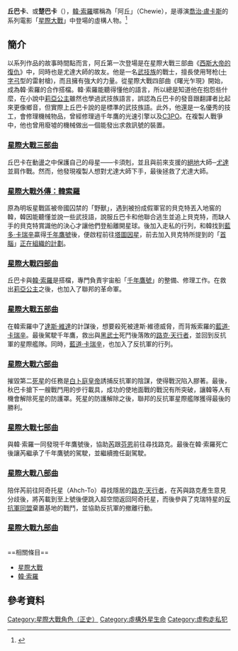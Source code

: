 {{noteTA
|G1=星際大戰
}}
{{Infobox Star Wars character
| name        = 丘巴卡<br/>Chewbacca
| source      = [[星際大戰|星際大戰]]
| image       = Chewbacca in Star Wars- A New Hope.jpg
| image_alt   =
| size        = 250px
| caption     = [[星際大戰四部曲:曙光乍現|曙光乍現]]中的丘巴卡
| first       = [[星際大戰三部曲：西斯大帝的復仇|西斯大帝的復仇]]
| last        = [[STAR_WARS：天行者的崛起|天行者的崛起]]
| portrayer   = [[彼得·梅休|彼得·梅休]]（III-VI）<br>{{link-en|喬納斯·蘇歐塔摩|Joonas Suotamo}}（VII-IX，韓索羅） 
| voiceactor  = 
| occupation  = [[千年鷹號|千年鷹號]]的大副<br/>武技族戰士<br/>[[反抗軍同盟|反抗軍]]成員
| planet      = 卡須剋
| affiliation = [[銀河共和國|銀河共和國]]<br/>[[反抗軍同盟|反抗軍同盟]]<br/>抵抗勢力
| species     = [[武技族|武技族]]
| gender      = [[男性|男性]]
| family      =
}}
'''丘巴卡'''、或'''楚巴卡'''（{{lang-en|Chewbacca}}），[[韓·索羅|韓·索羅]]暱稱為「阿丘」（Chewie），是導演[[喬治·盧卡斯|喬治·盧卡斯]]的系列電影「[[星際大戰|星際大戰]]」中登場的虛構人物。<ref>{{cite web|publisher=StarWars Databank|title=Chewbacca Profile|url=http://www.starwars.com/databank/chewbacca|accessdate=2015年10月23日|language=en|archive-url=https://web.archive.org/web/20151221133837/http://www.starwars.com/databank/chewbacca|archive-date=2015年12月21日|dead-url=yes}}</ref>

== 簡介 ==
以系列作品的故事時間點而言，阿丘第一次登場是在星際大戰三部曲《[[西斯大帝的復仇|西斯大帝的復仇]]》中，同時也是尤達大師的故友。他是一名[[武技族|武技族]]的戰士，擅長使用弩枪([[十字弓|十字弓]]型的雷射槍)，而且擁有強大的力量。從星際大戰四部曲《曙光乍現》開始，成為韓·索羅的合作搭檔。韓·索羅能聽得懂他的語言，所以總是知道他在抱怨些什麼，在小說中[[莉亞公主|莉亞公主]]雖然也學過武技族語言，誤認為丘巴卡的發音跟翻譯者比起來更像鄉音，但實際上丘巴卡說的是標準的武技族語。此外，他還是一名優秀的技工，會修理機械物品，曾經修理過千年鷹的光速引擎以及[[C3PO|C3PO]]。在複製人戰爭中，他也曾用廢墟的機械做出一個能發出求救訊號的裝置。

=== [[星際大戰三部曲：西斯大帝的復仇|星際大戰三部曲]] ===
丘巴卡在動盪之中保護自己的母星——卡須剋，並且與前來支援的[[絕地|絕地]]大師─[[尤達|尤達]]並肩作戰。然而，他發現複製人想對尤達大師下手，最後拯救了尤達大師。

===[[星際大戰外傳：韓索羅|星際大戰外傳：韓索羅]]===
原為明坂星戰區被帝國囚禁的「野獸」，遇到被扮成假軍官的貝克特丟入地窖的韓，韓因能聽懂並說一些武技語，說服丘巴卡和他聯合逃生並追上貝克特，而缺人手的貝克特賞識他的決心才讓他們登船離開星球。後加入走私的行列，和韓找到[[藍道·卡利森|藍多‧卡瑞辛]]贏得[[千年鷹號|千年鷹號]]後，便啟程前往[[塔圖因|塔圖因星]]，前去加入貝克特所提到的「[[赫特人賈霸|首腦]]」[[星際大戰四部曲：曙光乍現|正在組織的計劃]]。

=== [[星際大戰四部曲：曙光乍現|星際大戰四部曲]] ===
丘巴卡與[[韓·索羅|韓·索羅]]是搭檔，專門負責宇宙船「[[千年鷹號|千年鷹號]]」的整備、修理工作。在救出[[莉亞公主|莉亞公主]]之後，也加入了聯邦的革命軍。

=== [[星際大戰五部曲：帝國大反擊|星際大戰五部曲]] ===
在韓索羅中了[[達斯·維達|達斯·維達]]的計謀後，想要殺死被達斯·維德威脅，而背叛索羅的[[藍道·卡瑞辛|藍道·卡瑞辛]]。最後駕駛千年鷹，救出與[[黑武士|黑武士]]死鬥後落敗的[[路克·天行者|路克·天行者]]，並回到反抗軍的星際艦隊。同時，[[藍道·卡瑞辛|藍道·卡瑞辛]]，也加入了反抗軍的行列。

=== [[星際大戰六部曲：絕地大反攻|星際大戰六部曲]] ===
摧毀第二[[死星|死星]]的任務是[[白卜庭|白卜庭皇帝]]誘捕反抗軍的陰謀，使得戰況陷入膠著。最後，秋巴卡搶下一艘戰鬥用的步行載具，成功的使地面戰的戰況有所突破，讓韓等人有機會解除死星的防護罩。死星的防護解除之後，聯邦的反抗軍星際艦隊獲得最後的勝利。

=== [[STAR_WARS：原力覺醒|星際大戰七部曲]] ===
與韓·索羅一同發現千年鷹號後，協助[[芮|芮]]跟[[芬恩|芬恩]]前往尋找路克。最後在韓·索羅死亡後讓芮繼承了千年鷹號的駕駛，並繼續擔任副駕駛。

=== [[STAR_WARS：最後的絕地武士|星際大戰八部曲]] ===
陪伴芮前往阿奇托星（Ahch-To）尋找隱居的[[路克·天行者|路克‧天行者]]，在芮與路克產生意見分歧後，將芮載到至上號後便跳入超空間返回阿奇托星，而後參與了克瑞特星的[[反抗軍同盟|反抗軍同盟]]棄置基地的戰鬥，並協助反抗軍的撤離行動。

=== [[STAR_WARS：天行者的崛起|星際大戰九部曲]] ===
<br />
==相關條目==
{{Portal|星際大戰}}
*[[星際大戰|星際大戰]]
*[[韓·索羅|韓·索羅]]

== 參考資料 ==
{{reflist}}

{{星際大戰宇宙}}

{{DEFAULTSORT:Chewbacca}}
[[Category:星際大戰角色（正史）|Category:星際大戰角色（正史）]]
[[Category:虛構外星生命|Category:虛構外星生命]]
[[Category:虚构走私犯|Category:虚构走私犯]]